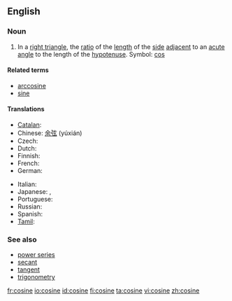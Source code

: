 ==English==

===Noun===
{{en-noun}}

# {{trigonometry}} In a [[right triangle]], the [[ratio]] of the [[length]] of the [[side]] [[adjacent]] to an [[acute]] [[angle]] to the length of the [[hypotenuse]]. Symbol: [[cos]]
<!--These definitions are equivalent to the one above and so do not define different senses of the word.
# {{mathematics}} The ''x'' [[coordinate]] of the [[point]] on the [[unit]] [[circle]] at the given [[anticlockwise]] angle from the ''x'' [[axis]].
# {{mathematics}} The [[sum]] of the [[real]] or [[complex]] [[power series]]
:: <math>\sum_0^\infty{{(-1)^{n}}\over{(2n)!}}x^{2n}</math>
-->

====Related terms====
* [[arccosine]]
* [[sine]]

====Translations====
{{trans-top|trigonometric function}}
* [[Catalan]]: {{t|ca|cosinus|m}}
* Chinese: [[余弦]] (yúxián)
* Czech: {{t|cs|kosinus|m}}
* Dutch: {{t|fr|cosinus|m}}
* Finnish: {{t|fi|kosini}}
* French: {{t|fr|cosinus|m}}
* German: {{t|de|Kosinus|m}}
{{trans-mid}}
* Italian: {{t|it|coseno|m}}
* Japanese: {{t|ja|コサイン|tr=kosain}}, {{t|ja|余弦|tr=yogen}}
* Portuguese: {{t|pt|co-seno|m}}
* Russian: {{t|ru|косинус|tr=kósinus|m|sc=Cyrl}}
* Spanish: {{t|es|coseno|m}}
* [[Tamil]]: {{t|ta|துணைசெவ்வளை|tr=thuNaichchevvaLai}}
{{trans-bottom}}

===See also===
* [[power series]]
* [[secant]]
* [[tangent]]
* [[trigonometry]]

[[fr:cosine]]
[[io:cosine]]
[[id:cosine]]
[[fi:cosine]]
[[ta:cosine]]
[[vi:cosine]]
[[zh:cosine]]